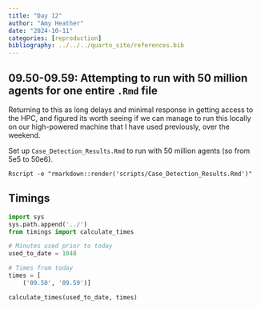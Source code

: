 ```yaml
---
title: "Day 12"
author: "Amy Heather"
date: "2024-10-11"
categories: [reproduction]
bibliography: ../../../quarto_site/references.bib
---
```


## 09.50-09.59: Attempting to run with 50 million agents for one entire `.Rmd` file

Returning to this as long delays and minimal response in getting access to the HPC, and figured its worth seeing if we can manage to run this locally on our high-powered machine that I have used previously, over the weekend.

Set up `Case_Detection_Results.Rmd` to run with 50 million agents (so from 5e5 to 50e6).

```
Rscript -e "rmarkdown::render('scripts/Case_Detection_Results.Rmd')"
```

## Timings

```python
import sys
sys.path.append('../')
from timings import calculate_times

# Minutes used prior to today
used_to_date = 1048

# Times from today
times = [
    ('09.50', '09.59')]

calculate_times(used_to_date, times)
```